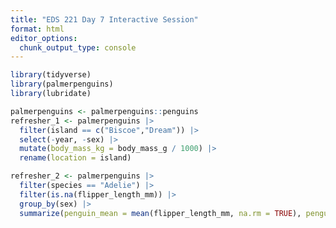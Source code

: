 ```yaml
---
title: "EDS 221 Day 7 Interactive Session"
format: html
editor_options: 
  chunk_output_type: console
---
```


```r
library(tidyverse)
library(palmerpenguins)
library(lubridate)

```


```r
palmerpenguins <- palmerpenguins::penguins
refresher_1 <- palmerpenguins |>
  filter(island == c("Biscoe","Dream")) |>
  select(-year, -sex) |>
  mutate(body_mass_kg = body_mass_g / 1000) |>
  rename(location = island)

```


```r
refresher_2 <- palmerpenguins |>
  filter(species == "Adelie") |>
  filter(is.na(flipper_length_mm)) |>
  group_by(sex) |>
  summarize(penguin_mean = mean(flipper_length_mm, na.rm = TRUE), penguin_stdev = sd(flipper_length_mm, na.rm = TRUE), penguin_sum = n()) 


```

